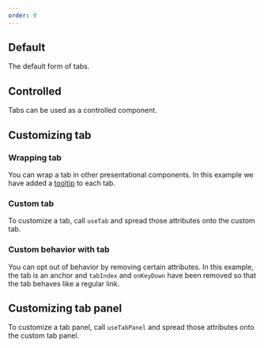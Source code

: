 ```yaml
---
order: 0
---
```



## Default

The default form of tabs.

<Example Component={TabsDefault} packageName="@atlaskit/tabs" />

## Controlled

Tabs can be used as a controlled component.

<Example Component={TabsControlled} packageName="@atlaskit/tabs" />

## Customizing tab

### Wrapping tab

You can wrap a tab in other presentational components. In this example we have added a [tooltip](/components/tooltip) to each tab.

<Example Component={TabTooltip} packageName="@atlaskit/tabs" />

### Custom tab

To customize a tab, call `useTab` and spread those attributes onto the custom tab.

<Example Component={TabCustom} packageName="@atlaskit/tabs" />

### Custom behavior with tab

You can opt out of behavior by removing certain attributes.
In this example, the tab is an anchor and `tabIndex` and `onKeyDown` have been removed so that the tab
behaves like a regular link.

<Example Component={TabLink} packageName="@atlaskit/tabs" />

## Customizing tab panel

To customize a tab panel, call `useTabPanel` and spread those attributes onto the custom tab panel.

<Example Component={TabPabelCustom} packageName="@atlaskit/tabs" />

